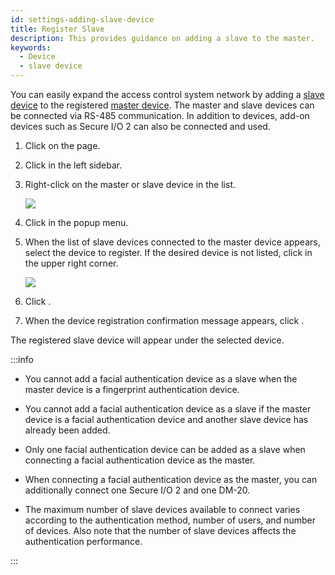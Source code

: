 ```yaml
---
id: settings-adding-slave-device
title: Register Slave
description: This provides guidance on adding a slave to the master.
keywords:
  - Device
  - slave device
---
```


You can easily expand the access control system network by adding a [slave device](../../reference/glossary#slave_device) to the registered [master device](../../reference/glossary#master_device). The master and slave devices can be connected via RS-485 communication. In addition to devices, add-on devices such as Secure I/O 2 can also be connected and used.

1. Click <Cmd sid='shell.header.setting' /> on the <Cmd sid='shell.header.launcher' /> page.

2. Click <Cmd sid='setting.menu.device.root' /> in the left sidebar.

3. Right-click on the master or slave device in the <Cmd sid='menu.device.allDeviceGroups' product='2' /> list.

   <Image src='/img/biostarx-setting-device-adding-slave-device.png' />

4. Click <Cmd sid='device.menu.searchSlaveDevice' product='2' /> in the popup menu.

5. When the list of slave devices connected to the master device appears, select the device to register. If the desired device is not listed, click <Cmd sid='button.search' product='2' /> in the upper right corner.

   <Image src='/img/biostarx-setting-device-adding-slave-list.png' />

6. Click <Cmd sid='button.add' product='2' />.

7. When the device registration confirmation message appears, click <Cmd sid='button.apply' product='2' />.

The registered slave device will appear under the selected device.

:::info

* You cannot add a facial authentication device as a slave when the master device is a fingerprint authentication device.

* You cannot add a facial authentication device as a slave if the master device is a facial authentication device and another slave device has already been added.

* Only one facial authentication device can be added as a slave when connecting a facial authentication device as the master.

* When connecting a facial authentication device as the master, you can additionally connect one Secure I/O 2 and one DM-20.

* The maximum number of slave devices available to connect varies according to the authentication method, number of users, and number of devices. Also note that the number of slave devices affects the authentication performance.

:::
